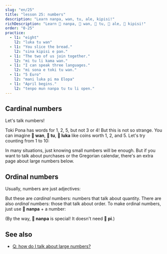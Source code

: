 ```yaml
---
slug: "en/25"
title: "lesson 25: numbers"
description: "Learn nanpa, wan, tu, ale, kipisi!"
richDescription: "Learn 󱤽 nanpa, 󱥳 wan, 󱥮 tu, 󱤄 ale, 󱥻 kipisi!"
order: "0-25"
practice:
  - l1: "eight"
    l2: "luka tu wan"
  - l1: "You slice the bread."
    l2: "sina kipisi e pan."
  - l1: "The two of us join together."
    l2: "mi tu li kama wan."
  - l1: "I can speak three languages."
    l2: "mi sona e toki tu wan."
  - l1: "5 Euro"
    l2: "mani luka pi ma Elopa"
  - l1: "April begins."
    l2: "tenpo mun nanpa tu tu li open."
---
```



## Cardinal numbers

Let's talk numbers!

<List>
  <Word sl="wan" m="one; united" />
  <Word sl="tu" m="two; divided" />
  <Word sl="luka" m="five, hand" />
  <Word sl="mute" m="many" />
  <Word sl="ale" m="all, every" />
  <Word sl="kipisi" m="piece, part; to split" />
</List>

Toki Pona has words for 1, 2, 5, but not 3 or 4! But this is not so strange. You can imagine **󱥳 wan**, **󱥮 tu**, **󱤭 luka** like coins worth 1, 2, and 5. Let's try counting from 1 to 10:

<List>
    <Word sl="wan" m="one" />
    <Word sl="tu" m="two" />
    <Word sl="tu wan" m="three" />
    <Word sl="tu tu" m="four" />
    <Word sl="luka" m="five" />
    <Word sl="luka wan" m="six" />
    <Word sl="luka tu" m="seven" />
    <Word sl="luka tu wan" m="eight" />
    <Word sl="luka tu tu" m="nine" />
    <Word sl="luka luka" m="ten" />
</List>

In many situations, just knowing small numbers will be enough. But if you want to talk about purchases or the Gregorian calendar, there's an extra page about large numbers below.

## Ordinal numbers

Usually, numbers are just adjectives:

<List>
    <Word sl="kala wan" m="one fish" />
    <Word sl="soko tu tu" m="four mushrooms" />
    <Word sl="mun luka" m="five months" />
</List>

But these are *cardinal* numbers: numbers that talk about quantity. There are also *ordinal* numbers: those that talk about order. To make ordinal numbers, just use **󱤽 nanpa** + a number:

<List>
    <Word sl="nanpa" m="number; the ...-th" />
    <Word sl="kala nanpa wan" m="the first fish" />
    <Word sl="soko nanpa tu tu" m="the fourth mushroom" />
    <Word sl="mun nanpa luka" m="the fifth month" />
</List>

(By the way, **󱤽 nanpa** is special! It doesn't need **󱥍 pi**.)

<Practice exercises={frontmatter.practice} client:only="react" />

## See also
* [Q: how do I talk about large numbers?](en/more/large-numbers/)
